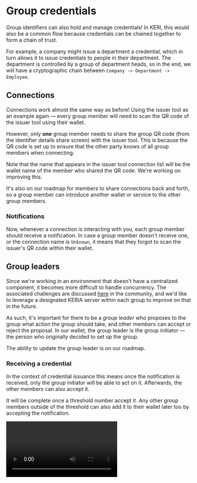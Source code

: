 
# Group credentials

Group identifiers can also hold and manage credentials!
In KERI, this would also be a common flow because credentials can be chained together to form a chain of trust.

For example, a company might issue a department a credential, which in turn allows it to issue credentials to people in their department.
The department is controlled by a group of department heads, so in the end, we will have a cryptographic chain between `Company -> Department -> Employee`.

## Connections

Connections work almost the same way as before!
Using the issuer tool as an example again — every group member will need to scan the QR code of the issuer tool using their wallet.

However, only **one** group member needs to share the group QR code (from the identifier details share screen) with the issuer tool.
This is because the QR code is set up to ensure that the other party knows of all group members when connecting.

Note that the name that appears in the issuer tool connection list will be the wallet name of the member who shared the QR code.
We're working on improving this.

<Callout type="info">
  It's also on our roadmap for members to share connections back and forth, so a group member can introduce another wallet or service to the other group members.
</Callout>

### Notifications

Now, whenever a connection is interacting with you, each group member should receive a notification.
In case a group member doesn't receive one, or the connection name is `Unknown`, it means that they forgot to scan the issuer's QR code within their wallet.

## Group leaders

Since we're working in an environment that doesn't have a centralized component, it becomes more difficult to handle concurrency.
The associated challenges are discussed [here](https://github.com/WebOfTrust/keripy/discussions/934) in the community, and we'd like to leverage a designated KERIA server within each group to improve on that in the future.

As such, it's important for there to be a _group leader_ who proposes to the group what action the group should take, and other members can accept or reject the proposal.
In our wallet, the group leader is the group initiator — the person who originally decided to set up the group.

<Callout type="info">
  The ability to update the group leader is on our roadmap.
</Callout>

### Receiving a credential

In the context of credential issuance this means once the notification is received, only the group initiator will be able to act on it.
Afterwards, the other members can also accept it.

It will be complete once a threshold number accept it.
Any other group members outside of the threshold can also add it to their wallet later too by accepting the notification.

<video src="/videos/GroupReceiveCredential.mov" class="wide-asset" type="video/mp4" controls />

### Presenting a credential

The same applies for presenting a credential — only the group leader gets to choose what credential to propose, and others can accept or reject.
To accept the proposal, you need to ensure you still hold the credential. If you don't, you will see this feedback in the UI — this can happen in two cases:
- You have not accepted the credential yet, but the group as a whole have and the threshold was met.
- You accepted the credential but later deleted it from your wallet.
If you archived it, you will still be able to join.

<Callout type="warning">
  For now, rejection simply means ignoring the request.
  So if the threshold cannot be met, the flow should be started over with a new presentation request from the verifier.

  We'll add the ability to restart flows and propose something else later — for now it doesn't add enough value since in reality a group likely might only have 1 matching credential for a request.
</Callout>

<video src="/videos/GroupPresentCredential.mov" class="wide-asset" type="video/mp4" controls />

### Revocation

There is no change for revocation!
Each member will receive a notification, and the status of the credential will automatically update in their wallet.
